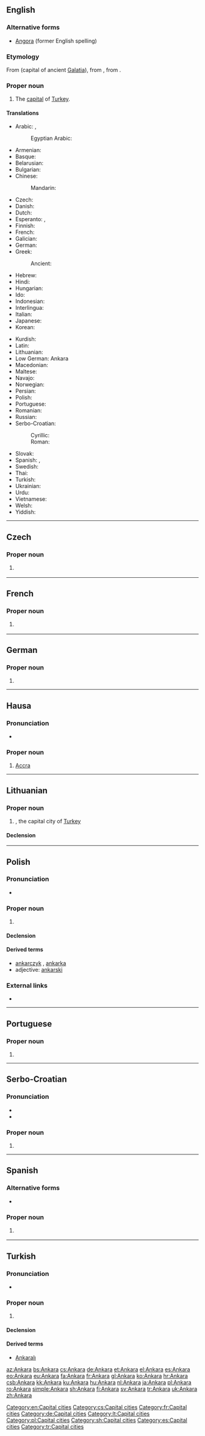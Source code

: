 {{also|ankara}}
==English==
{{wikipedia}}

===Alternative forms===
* [[Angora]] (former English spelling)

===Etymology===
From {{etyl|la|en}} {{term|Ancyra|lang=la}} (capital of ancient [[Galatia]]), from {{etyl|grc|en}} {{term|Ἄγκυρα||sc=polytonic|lang=grc}}, from {{term|ἄγκυρα||anchor|sc=polytonic|lang=grc}}.

===Proper noun===
{{en-proper noun}}

# The [[capital]] of [[Turkey]].

====Translations====
{{trans-top|capital of Turkey}}
* Arabic: {{t|ar|أَنْقَرَة|f}}, {{qualifier|archaic}} {{t|ar|أَنْكُورِيَة|f}}
*: Egyptian Arabic: {{t|arz|أنقرة|f|tr=ʔanqara|sc=Arab}}
* Armenian: {{t|hy|Անկարա}}
* Basque: {{t+|eu|Ankara}}
* Belarusian: {{t|be|Анкара́|f}}
* Bulgarian: {{t+|bg|Анкара|f}}
* Chinese:
*: Mandarin: {{t+|cmn|安卡拉|tr=Ānkǎlā|sc=Hani}}
* Czech: {{t+|cs|Ankara}}
* Danish: {{t|da|Ankara}}
* Dutch: {{t+|nl|Ankara}}
* Esperanto: {{t+|eo|Ankara}}, {{t|eo|Ankaro}}
* Finnish: {{t+|fi|Ankara}}
* French: {{t+|fr|Ankara}}
* Galician: {{t+|gl|Ancara}}
* German: {{t+|de|Ankara|n}}
* Greek: {{t+|el|Άγκυρα|f}}
*: Ancient: {{t|grc|Ἄγκυρα|f|sc=polytonic}}
* Hebrew: {{t|he|אנקרה|f|tr=Ankara}}
* Hindi: {{t|hi|अंकारा|tr=aṅkārā}}
* Hungarian: {{t+|hu|Ankara}}
* Ido: {{t|io|Ankara}}
* Indonesian: {{t|id|Ankara}}
* Interlingua: {{t|ia|Ankara}}
* Italian: {{t|it|Ankara|f}}
* Japanese: {{t|ja|アンカラ|tr=Ankara}}
* Korean: {{t+|ko|앙카라|tr=Angkara|sc=Hang}}
{{trans-mid}}
* Kurdish: {{t+|ku|Enqere}}
* Latin: {{t+|la|Ancyra|f}}
* Lithuanian: {{t|lt|Ankara}}
* Low German: Ankara
* Macedonian: {{t|mk|Анкара|f}}
* Maltese: {{t|mt|Ankara}}
* Navajo: {{t|nv|Ankʼawa}}
* Norwegian: {{t|no|Ankara}}
* Persian: {{t+|fa|آنکارا|tr=Ankara}}
* Polish: {{t+|pl|Ankara|f}}
* Portuguese: {{t|pt|Ancara|f}}
* Romanian: {{t+|ro|Ankara}}
* Russian: {{t+|ru|Анкара́|f}}
* Serbo-Croatian:
*: Cyrillic: {{t|sh|Анкара|f|sc=Cyrl}}
*: Roman: {{t+|sh|Ankara|f}}
* Slovak: {{t|sk|Ankara|f}}
* Spanish: {{t+|es|Angora|f}}, {{t+|es|Ankara}}
* Swedish: {{t+|sv|Ankara}}
* Thai: {{t|th|อังการา|tr=angkaaraa}}
* Turkish: {{t+|tr|Ankara}}
* Ukrainian: {{t|uk|Анкара́|f}}
* Urdu: {{t|ur|انقرہ}}
* Vietnamese: {{t|vi|Ankara}}
* Welsh: {{t|cy|Ankara}}
* Yiddish: {{t|yi|אנקארא|n|tr=Ankara|sc=Hebr}}
{{trans-bottom}}

[[Category:en:Capital cities]]

----

==Czech==

===Proper noun===
{{cs-proper noun|g=f}}

# {{l|en|Ankara}} {{gloss|the capital of Turkey}}

[[Category:cs:Capital cities]]

----

==French==

===Proper noun===
{{fr-proper noun}}

# {{l|en|Ankara}} {{gloss|the capital of Turkey}}

[[Category:fr:Capital cities]]

----

==German==

===Proper noun===
{{de-proper noun|n}}

# {{l|en|Ankara}}

[[Category:de:Capital cities]]

----

==Hausa==

===Pronunciation===
* {{hyphenation|Àn|kà|r̃à|lang=ha}}

===Proper noun===
{{head|ha|proper noun|g=f}}

# [[Accra]] {{gloss|capital city of [[Ghana]]}}

----

==Lithuanian==
{{wikipedia|lang=lt}}

===Proper noun===
{{lt-proper noun|f}}

# {{l|en|Ankara}}, the capital city of [[Turkey]]

====Declension====
{{lt-noun-f-a-unc|Ankar}}

[[Category:lt:Capital cities]]

----

==Polish==

===Pronunciation===
* {{audio|Pl-Ankara.ogg|audio|lang=pl}}

===Proper noun===
{{head|pl|proper noun|g=f}}

# {{l|en|Ankara}}

====Declension====
{{pl-decl-noun-sing
|Ankara
|Ankary
|Ankarze
|Ankarę
|Ankarą
|Ankarze
|Ankaro
}}

====Derived terms====
* [[ankarczyk]] {{g|m}}, [[ankarka]] {{g|f}}
* adjective: [[ankarski]]

[[Category:pl:Capital cities]]

===External links===
* {{R:PWN}}

----

==Portuguese==

===Proper noun===
{{pt-proper noun|f}}

# {{alternative spelling of|Ancara|lang=pt}}

----

==Serbo-Croatian==

===Pronunciation===
* {{IPA|/ǎnkara/|lang=sh}}
* {{hyphenation|An|ka|ra|lang=sh}}

===Proper noun===
{{sh-proper noun|g=f|head=Ànkara|r|Анкара|А̀нкара}}

# {{l|en|Ankara}}

[[Category:sh:Capital cities]]

----

==Spanish==
{{wikipedia|lang=es}}
===Alternative forms===
* {{l|es|Angora}}

===Proper noun===
{{es-proper noun}}

# {{l|en|Ankara}} {{gloss|capital of Turkey}}

[[Category:es:Capital cities]]
----

==Turkish==
{{wikipedia|lang=tr}}

===Pronunciation===
* {{IPA|[ˈɑn.kɑ.ɾɑ]|lang=tr}}

===Proper noun===
{{head|tr|proper noun}}

# {{l|en|Ankara}}

====Declension====
{{tr-prop-v-aı}}
{{tr-poss-prop-v-aı}}

====Derived terms====
* [[Ankaralı]]

[[Category:tr:Capital cities]]

[[az:Ankara]]
[[bs:Ankara]]
[[cs:Ankara]]
[[de:Ankara]]
[[et:Ankara]]
[[el:Ankara]]
[[es:Ankara]]
[[eo:Ankara]]
[[eu:Ankara]]
[[fa:Ankara]]
[[fr:Ankara]]
[[gl:Ankara]]
[[ko:Ankara]]
[[hr:Ankara]]
[[csb:Ankara]]
[[kk:Ankara]]
[[ku:Ankara]]
[[hu:Ankara]]
[[nl:Ankara]]
[[ja:Ankara]]
[[pl:Ankara]]
[[ro:Ankara]]
[[simple:Ankara]]
[[sh:Ankara]]
[[fi:Ankara]]
[[sv:Ankara]]
[[tr:Ankara]]
[[uk:Ankara]]
[[zh:Ankara]]
